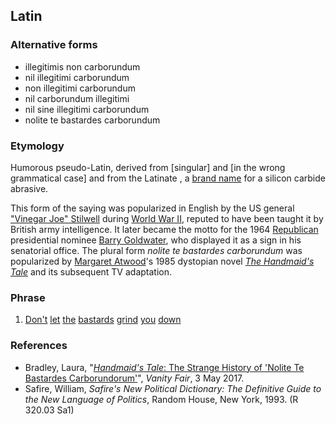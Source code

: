 ==Latin==

===Alternative forms===
* illegitimis non carborundum
* nil illegitimi carborundum
* non illegitimi carborundum
* nil carborundum illegitimi
* nil sine illegitimi carborundum
* nolite te bastardes carborundum

===Etymology===
Humorous pseudo-Latin, derived from {{m|la|noli||[[do]] [[not]] [[permit]]}} [singular] and {{m|la|illegitimi||[[bastard]]s}} [in the wrong grammatical case] and from the Latinate {{der|la|en|carborundum}}, a [[brand name]] for a silicon carbide abrasive. 

This form of the saying was popularized in English by the US general [[:w:"Vinegar Joe" Stilwell|"Vinegar Joe" Stilwell]] during [[:w:World War II|World War II]], reputed to have been taught it by British army intelligence. It later became the motto for the 1964 [[:w:Republican Party (US)|Republican]] presidential nominee [[:w:Barry Goldwater|Barry Goldwater]], who displayed it as a sign in his senatorial office. The plural form ''nolite te bastardes carborundum'' was popularized by [[:w:Margaret Atwood|Margaret Atwood]]'s 1985 dystopian novel ''[[:w:The Handmaid's Tale|The Handmaid's Tale]]'' and its subsequent TV adaptation.

===Phrase===
{{head|la|phrase}}

# {{label|la|jocular}} [[don't|Don't]] [[let]] [[the]] [[bastard]]s [[grind]] [[you]] [[down]]

===References===
* Bradley, Laura, "[https://www.vanityfair.com/hollywood/2017/05/handmaids-tale-nolite-te-bastardes-carborundorum-origin-margaret-atwood ''Handmaid's Tale'': The Strange History of 'Nolite Te Bastardes Carborundorum']", ''Vanity Fair'', 3 May 2017.
* Safire, William, ''Safire's New Political Dictionary: The Definitive Guide to the New Language of Politics'', Random House, New York, 1993. (R 320.03 Sa1)